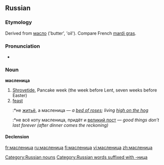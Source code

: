 ==Russian==

===Etymology===
Derived from [[масло]] ('butter', 'oil'). Compare French [[mardi gras]].

===Pronunciation===
* {{IPA|/ˈmaslʲinʲit͡sə/|lang=ru}}

===Noun===
'''масленица''' {{f}}

# [[Shrovetide]], Pancake week (the week before Lent, seven weeks before Easter) 
# [[feast]]
#:*не [[житьё]], а масленица — ''a [[bed of roses]]; living [[high on the hog]]''
#:*не всё коту масленица, придёт и [[великий пост]] — ''good things don’t last forever (after dinner comes the reckoning)''

====Declension====
{{ru-noun-ца-1|маслениц|ма́слениц}}

[[Category:Russian nouns]]
[[Category:Russian words suffixed with -ница]]

[[fr:масленица]]
[[ru:масленица]]
[[fi:масленица]]
[[vi:масленица]]
[[zh:масленица]]